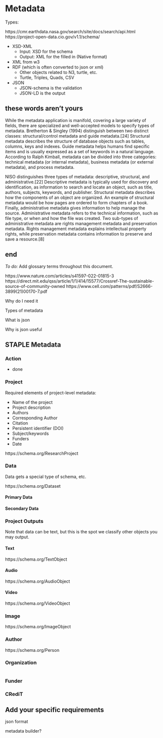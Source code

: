 # Metadata

Types:

https://cmr.earthdata.nasa.gov/search/site/docs/search/api.html
https://project-open-data.cio.gov/v1.1/schema/

  - XSD-XML
    - Input: XSD for the schema
    - Output: XML for the filled in (Native format)
  - XML from w3
  - RDF (which is often converted to json or xml)
    - Other objects related to N3, turtle, etc. 
    - Turtle, Triples, Quads, CSV
  - JSON
    - JSON-schema is the validation
    - JSON-LD is the output 
  


## these words aren't yours

While the metadata application is manifold, covering a large variety of fields, there are specialized and well-accepted models to specify types of metadata. Bretherton & Singley (1994) distinguish between two distinct classes: structural/control metadata and guide metadata.[24] Structural metadata describes the structure of database objects such as tables, columns, keys and indexes. Guide metadata helps humans find specific items and is usually expressed as a set of keywords in a natural language. According to Ralph Kimball, metadata can be divided into three categories: technical metadata (or internal metadata), business metadata (or external metadata), and process metadata.

NISO distinguishes three types of metadata: descriptive, structural, and administrative.[22] Descriptive metadata is typically used for discovery and identification, as information to search and locate an object, such as title, authors, subjects, keywords, and publisher. Structural metadata describes how the components of an object are organized. An example of structural metadata would be how pages are ordered to form chapters of a book. Finally, administrative metadata gives information to help manage the source. Administrative metadata refers to the technical information, such as file type, or when and how the file was created. Two sub-types of administrative metadata are rights management metadata and preservation metadata. Rights management metadata explains intellectual property rights, while preservation metadata contains information to preserve and save a resource.[8] 


## end 


*To do:* Add glossary terms throughout this document. 

https://www.nature.com/articles/s41597-022-01815-3
https://direct.mit.edu/qss/article/1/1/414/15577/Crossref-The-sustainable-source-of-community-owned
https://www.cell.com/patterns/pdf/S2666-3899(21)00170-7.pdf

Why do I need it

Types of metadata

What is json

Why is json useful

## STAPLE Metadata

### Action 

- done 

### Project

Required elements of project-level metadata:

-   Name of the project
-   Project description
-   Authors
-   Corresponding Author
-   Citation
-   Persistent identifier (DOI)
-   Subject/keywords
-   Funders
-   Date

https://schema.org/ResearchProject

### Data

Data gets a special type of schema, etc.

https://schema.org/Dataset

#### Primary Data

#### Secondary Data

### Project Outputs

Note that data can be text, but this is the spot we classify other objects you may output.

#### Text

https://schema.org/TextObject

#### Audio

https://schema.org/AudioObject

#### Video

https://schema.org/VideoObject

### Image

https://schema.org/ImageObject

### Author

https://schema.org/Person

### Organization

```json

```

### Funder 




### CRediT

## Add your specific requirements




json format

metadata builder?
